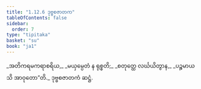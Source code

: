 ```yaml
---
title: "1.12.6 ဒုဗ္ဗစဇာတက"
tableOfContents: false
sidebar:
  order: 7
type: "tipitaka"
basket: "su"
book: "ja1"
---
```



<DynamicBreadcrumb />

<Division number="116" book="ja1">

<Paragraph number="257" type="verses" book="ja1">
_အတိကရမကရာစရိယ,_  
_မယှမ္ပေတံ န ရုစ္စတိ;_  
_စတုတ္ထေ လင်္ဃယိတွာန,_  
_ပဉ္စမာယသိ အာဝုတော”တိ._  


</Paragraph>
</Division>

<Paragraph number="258" type="center" book="ja1">
ဒုဗ္ဗစဇာတကံ ဆဋ္ဌံ.
</Paragraph>
